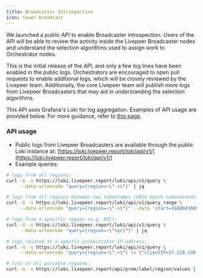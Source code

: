 ```yaml
---
title: Broadcaster Introspection
icon: tower-broadcast
---
```


We launched a public API to enable Broadcaster introspection. Users of the API will be able to review the activity inside the Livepeer Broadcaster nodes and understand the selection algorithms used to assign work to Orchestrator nodes.

This is the initial release of the API, and only a few log lines have been enabled in the public logs. Orchestrators are encouraged to open pull requests to enable additional logs, which will be closely reviewed by the Livepeer team. Additionally, the core Livepeer team will publish more logs from Livepeer Broadcasters that may aid in understanding the selection algorithms.

This API uses Grafana's Loki for log aggregation. Examples of API usage are provided below. For more guidance, refer to [this page](https://grafana.com/docs/loki/v2.4.x/api/#get-lokiapiv1query).

### API usage

- Public logs from Livepeer Broadcasters are available through the public Loki instance at: [https://loki.livepeer.report/loki/api/v1/](https://loki.livepeer.report/loki/api/v1/)
- Example queries:

```bash
# logs from all regions:
curl -G -s https://loki.livepeer.report/loki/api/v1/query \
     --data-urlencode "query={region=~\".+\"}" | jq

# logs from all regions between two timestamps (UNIX epoch nanoseconds)
curl -G -s https://loki.livepeer.report/loki/api/v1/query_range \
     --data-urlencode "query={region=~\".+\"}" --data 'start=1688043600000000000' --data 'end=1688132768695047984' | jq

# logs from a specific region (e.g. NYC):
curl -G -s https://loki.livepeer.report/loki/api/v1/query \
     --data-urlencode "query={region=~\"nyc\"}" | jq

# logs related to a specfic orchestrator IP-address:
curl -G -s https://loki.livepeer.report/loki/api/v1/query \
     --data-urlencode "query={region=~\".+\"} |= \"clientIP=37.228.130.23\"" | jq

# list of all possible regions:
curl -G -s https://loki.livepeer.report/api/prom/label/region/values | jq '.values'
```
